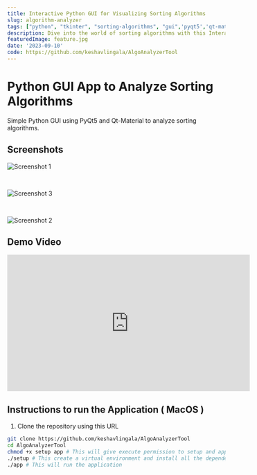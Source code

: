 ```yaml
---
title: Interactive Python GUI for Visualizing Sorting Algorithms
slug: algorithm-analyzer
tags: ["python", "tkinter", "sorting-algorithms", "gui",'pyqt5','qt-material','matplotlib','numpy']
description: Dive into the world of sorting algorithms with this Interactive Python GUI, crafted using PyQt5 and Qt-Material. This app provides a visually engaging way to explore and compare various sorting algorithms, featuring real-time graphical representations that make the learning process both intuitive and fun. Ideal for students, educators, and anyone curious about algorithmic behavior, this tool offers a sleek, user-friendly interface that simplifies complex concepts. With easy setup instructions, it's an essential resource for understanding how different sorting algorithms operate and perform.
featuredImage: feature.jpg
date: '2023-09-10'
code: https://github.com/keshavlingala/AlgoAnalyzerTool
---
```



# Python GUI App to Analyze Sorting Algorithms

Simple Python GUI using PyQt5 and Qt-Material to analyze sorting algorithms.


## Screenshots

![Screenshot 1](screenshot.jpg)

<br/>

![Screenshot 3](themeselection.jpg)

<br/>

![Screenshot 2](analysescreen.png)

## Demo Video

<iframe width="560" height="315" src="https://www.youtube-nocookie.com/embed/8yOZqOd-Utw?si=1lYNCXSIagH-FSZv"
        title="YouTube video player" frameBorder="0"
        allow="accelerometer; autoplay; clipboard-write; encrypted-media; gyroscope; picture-in-picture; web-share"
        allowFullScreen></iframe>

## Instructions to run the Application ( MacOS )

1. Clone the repository using this URL

```bash
git clone https://github.com/keshavlingala/AlgoAnalyzerTool
cd AlgoAnalyzerTool
chmod +x setup app # This will give execute permission to setup and app files
./setup # This create a virtual environment and install all the dependencies
./app # This will run the application
```




